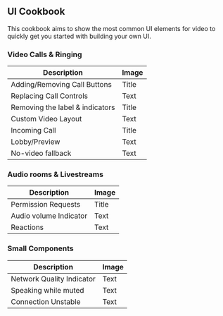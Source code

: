 ## UI Cookbook

This cookbook aims to show the most common UI elements for video to quickly get you started with building your own UI.

### Video Calls & Ringing

| Description      | Image |
| ----------- | ----------- |
| Adding/Removing Call Buttons            | Title       |
| Replacing Call Controls                 | Text        |
| Removing the label & indicators         | Title       |
| Custom Video Layout                     | Text        |
| Incoming Call                           | Title       |
| Lobby/Preview                           | Text        |
| No-video fallback                       | Text        |

### Audio rooms & Livestreams

| Description      | Image |
| ----------- | ----------- |
| Permission Requests                      | Title       |
| Audio volume Indicator                   | Text        |
| Reactions                                | Text        |

### Small Components

| Description      | Image |
| ----------- | ----------- |
| Network Quality Indicator                | Text        |
| Speaking while muted                     | Text        |
| Connection Unstable                      | Text        |